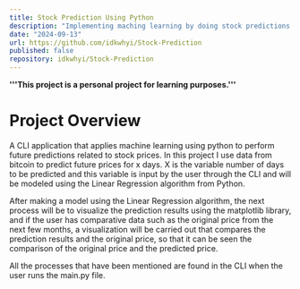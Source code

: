 ```yaml
--- 
title: Stock Prediction Using Python
description: "Implementing maching learning by doing stock predictions using Python programming language"
date: "2024-09-13"
url: https://github.com/idkwhyi/Stock-Prediction
published: false
repository: idkwhyi/Stock-Prediction
---
```



**'''This project is a personal project for learning purposes.'''**


# Project Overview
A CLI application that applies machine learning using python to perform future predictions related to stock prices.
In this project I use data from bitcoin to predict future prices for x days. X is the variable number of days to be predicted and this variable is input by the user through the CLI and will be modeled using the Linear Regression algorithm from Python.

After making a model using the Linear Regression algorithm, the next process will be to visualize the prediction results using the matplotlib library, and if the user has comparative data such as the original price from the next few months, a visualization will be carried out that compares the prediction results and the original price, so that it can be seen the comparison of the original price and the predicted price.

All the processes that have been mentioned are found in the CLI when the user runs the main.py file.